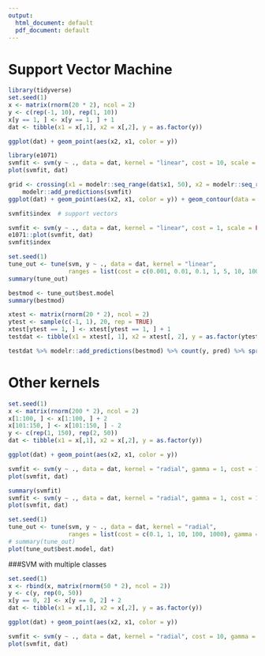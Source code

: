 ```yaml
---
output:
  html_document: default
  pdf_document: default
---
```

# Support Vector Machine

```r
library(tidyverse)
set.seed(1)
x <- matrix(rnorm(20 * 2), ncol = 2)
y <- c(rep(-1, 10), rep(1, 10))
x[y == 1, ] <- x[y == 1, ] + 1
dat <- tibble(x1 = x[,1], x2 = x[,2], y = as.factor(y))
```

```r
ggplot(dat) + geom_point(aes(x2, x1, color = y))
```


```r
library(e1071)
svmfit <- svm(y ~ ., data = dat, kernel = "linear", cost = 10, scale = FALSE)
plot(svmfit, dat)
```

```r
grid <- crossing(x1 = modelr::seq_range(dat$x1, 50), x2 = modelr::seq_range(dat$x2, 50))  %>% 
    modelr::add_predictions(svmfit)
ggplot(dat) + geom_point(aes(x2, x1, color = y)) + geom_contour(data = grid, aes(x2, x1, z = as.numeric(pred)), binwidth = 1)
```

```r
svmfit$index  # support vectors
```

```r
svmfit <- svm(y ~ ., data = dat, kernel = "linear", cost = 1, scale = FALSE)
e1071::plot(svmfit, dat)
svmfit$index
```

```r
set.seed(1)
tune_out <- tune(svm, y ~ ., data = dat, kernel = "linear",
                 ranges = list(cost = c(0.001, 0.01, 0.1, 1, 5, 10, 100)))
summary(tune_out)
```

```r
bestmod <- tune_out$best.model
summary(bestmod)
```


```r
xtest <- matrix(rnorm(20 * 2), ncol = 2)
ytest <- sample(c(-1, 1), 20, rep = TRUE)
xtest[ytest == 1, ] <- xtest[ytest == 1, ] + 1
testdat <- tibble(x1 = xtest[, 1], x2 = xtest[, 2], y = as.factor(ytest))
```

```r
testdat %>% modelr::add_predictions(bestmod) %>% count(y, pred) %>% spread(pred, "n")
```

# Other kernels

```r
set.seed(1)
x <- matrix(rnorm(200 * 2), ncol = 2)
x[1:100, ] <- x[1:100, ] + 2
x[101:150, ] <- x[101:150, ] - 2
y <- c(rep(1, 150), rep(2, 50))
dat <- tibble(x1 = x[,1], x2 = x[,2], y = as.factor(y))
```

```r
ggplot(dat) + geom_point(aes(x2, x1, color = y))
```


```r
svmfit <- svm(y ~ ., data = dat, kernel = "radial", gamma = 1, cost = 1)
plot(svmfit, dat)
```

```r
summary(svmfit)
svmfit <- svm(y ~ ., data = dat, kernel = "radial", gamma = 1, cost = 1e5)
plot(svmfit, dat)
```

```r
set.seed(1)
tune_out <- tune(svm, y ~ ., data = dat, kernel = "radial",
                 ranges = list(cost = c(0.1, 1, 10, 100, 1000), gamma = c(0.1, 0.5, 1, 2, 3, 4)))
# summary(tune_out)
plot(tune_out$best.model, dat)
```


###SVM with multiple classes

```r
set.seed(1)
x <- rbind(x, matrix(rnorm(50 * 2), ncol = 2))
y <- c(y, rep(0, 50))
x[y == 0, 2] <- x[y == 0, 2] + 2
dat <- tibble(x1 = x[,1], x2 = x[,2], y = as.factor(y))
```

```r
ggplot(dat) + geom_point(aes(x2, x1, color = y))
```


```r
svmfit <- svm(y ~ ., data = dat, kernel = "radial", cost = 10, gamma = 1)
plot(svmfit, dat)
```
